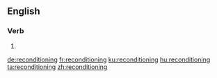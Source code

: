 ==English==

===Verb===
{{head|en|present participle}}

# {{present participle of|recondition|lang=en}}

[[de:reconditioning]]
[[fr:reconditioning]]
[[ku:reconditioning]]
[[hu:reconditioning]]
[[ta:reconditioning]]
[[zh:reconditioning]]